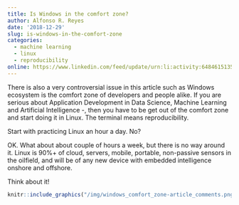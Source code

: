 ---
title: Is Windows in the comfort zone?
author: Alfonso R. Reyes
date: '2018-12-29'
slug: is-windows-in-the-comfort-zone
categories:
  - machine learning
  - linux
  - reproducibility
online: https://www.linkedin.com/feed/update/urn:li:activity:6484615135326502912
---

There is also a very controversial issue in this article such as Windows ecosystem is the comfort zone of developers and people alike. 
If you are serious about Application Development in Data Science, Machine Learning and Artificial Intelligence -, then you have to be get out of the comfort zone and start doing it in Linux. The terminal means reproducibility. 

Start with practicing Linux an hour a day. No?

OK. What about about couple of hours a week, but there is no way around it. Linux is 90%+ of cloud, servers, mobile, portable, non-passive sensors in the oilfield, and will be of any new device with embedded intelligence onshore and offshore. 

Think about it!


```{r, out.width = "800px", echo=FALSE}
knitr::include_graphics("/img/windows_comfort_zone-article_comments.png")
```